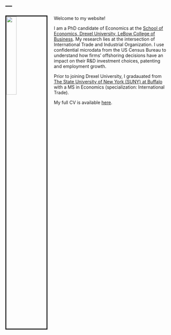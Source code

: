 ---
---

<link rel="stylesheet" href="styles.css" type="text/css">

<img src="Adeliada.jpg" style="width:25%; border:03px solid; margin-right: 20px" align="left">

Welcome to my website! 

I am a PhD candidate of Economics at the [School of Economics, Drexel University, LeBow College of Business](https://www.lebow.drexel.edu/faculty-and-research/disciplines/economics). My research lies at the intersection of International Trade and Industrial Organization. I use confidential microdata from the US Census Bureau to understand how firms' offshoring decisions have an impact on their R&D investment choices, patenting and employment growth.

Prior to joining Drexel University, I gradauated from [The State University of New York (SUNY) at Buffalo](https://arts-sciences.buffalo.edu/economics.html) with a MS in Economics (specialization: International Trade).

My full CV is available [here](files/CV.pdf).

